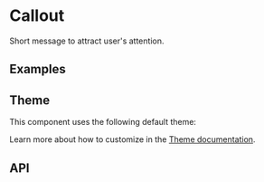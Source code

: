 
<Meta of={CalloutStories} />

# Callout
Short message to attract user's attention.

## Examples
<ToggleCanvas of={CalloutStories.Variants} storybook="components-layers-callout--variants" />


## Theme
This component uses the following default theme:

<ThemeRender theme={calloutTheme} />

Learn more about how to customize in the [Theme documentation](/docs/theme/getting-started).

## API
<PropsTable name="Callout" />

<Cards>
  <Cards.Card title="Billing" href="/blocks/administration/billing" />
  <Cards.Card title="Profile" href="/blocks/administration/profile" />
</Cards>
